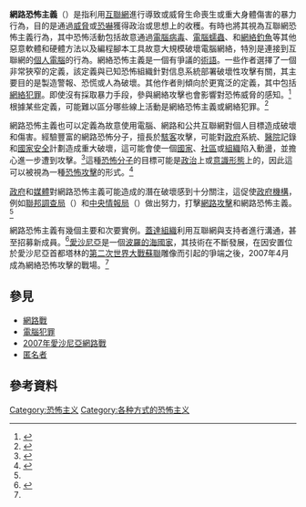{{translating|[[:en:Cyberterrorism|:en:Cyberterrorism]]||tpercent=|time=2020-11-22UTC15:32:28}}
{{Request translation|en|}}

'''網路恐怖主義'''（{{lang-en|cyberterrorism}}）是指利用[[互聯網|互聯網]]進行導致或威脅生命喪生或重大身體傷害的暴力行為，目的是通過[[威脅|威脅]]或[[恐嚇|恐嚇]]獲得政治或思想上的收穫。有時也將其視為互聯網恐怖主義行為，其中恐怖活動包括故意通過[[電腦病毒|電腦病毒]]、[[電腦蠕蟲|電腦蠕蟲]]、和[[網絡釣魚|網絡釣魚]]等其他惡意軟體和硬體方法以及編程腳本工具故意大規模破壞電腦網絡，特別是連接到互聯網的[[個人電腦|個人電腦]]的行為。網絡恐怖主義是一個有爭議的[[術語|術語]]。一些作者選擇了一個非常狹窄的定義，該定義與已知恐怖組織針對信息系統部署破壞性攻擊有關，其主要目的是製造警報、恐慌或人為破壞。其他作者則傾向於更寬泛的定義，其中包括[[網絡犯罪|網絡犯罪]]。即使沒有採取暴力手段，參與網絡攻擊也會影響對恐怖威脅的感知。<ref>{{Cite journal|last1=Canetti|first1=Daphna|last2=Gross|first2=Michael|last3=Waismel-Manor|first3=Israel|last4=Levanon|first4=Asaf|last5=Cohen|first5=Hagit|date=2017-02-01|title=How Cyberattacks Terrorize: Cortisol and Personal Insecurity Jump in the Wake of Cyberattacks|journal=Cyberpsychology, Behavior, and Social Networking|language=en|volume=20|issue=2|pages=72–77|doi=10.1089/cyber.2016.0338|pmid=28121462}}</ref>根據某些定義，可能難以區分哪些線上活動是網絡恐怖主義或網絡犯罪。<ref name="Cyberterrorism">{{cite book|last1=Hower|first1=Sara|last2=Uradnik|first2=Kathleen|title=Cyberterrorism|date=2011|publisher=Greenwood|location=Santa Barbara, CA|pages=140–149|edition=1st|url=https://books.google.com/books?id=uarFTBpg11wC|isbn=9780313343131|access-date=2020-11-22|archive-date=2021-10-21|archive-url=https://web.archive.org/web/20211021071248/https://books.google.com/books?id=uarFTBpg11wC|dead-url=no}}</ref>

網路恐怖主義也可以定義為故意使用電腦、網路和公共互聯網對個人目標造成破壞和傷害。經驗豐富的網路恐怖分子，擅長於[[駭客|駭客]]攻擊，可能對[[政府|政府]]系統、[[醫院|醫院]]記錄和[[國家安全|國家安全]]計劃造成重大破壞，這可能會使一個[[國家|國家]]、[[社區|社區]]或[[組織|組織]]陷入動盪，並擔心進一步遭到攻擊。<ref name="books.google.com">{{cite book|last1=Laqueur|first1=Walter|last2=C.|first2=Smith|last3=Spector|first3=Michael|title=Cyberterrorism|date=2002|publisher=Facts on File|pages=52–53|url=https://books.google.com/books?id=H7fT0BQxwDsC&pg=PA49|isbn=9781438110196|access-date=2020-11-22|archive-date=2021-03-08|archive-url=https://web.archive.org/web/20210308034009/https://books.google.com/books?id=H7fT0BQxwDsC&pg=PA49|dead-url=no}}</ref>這種[[恐怖分子|恐怖分子]]的目標可能是[[政治|政治]]上或[[意識形態|意識形態]]上的，​​因此這可以被視為一種[[恐怖攻擊|恐怖攻擊]]的形式。<ref>{{cite journal|title=India Quarterly : a Journal of International Affairs|publisher=Indian Council of World Affairs|date=1986|volume=42–43|page=122|quote=The difficulty of defining terrorism has led to the cliche that one man's terrorist is another man's freedom fighter}}</ref>

[[政府|政府]]和[[媒體|媒體]]對網路恐怖主義可能造成的潛在破壞感到十分關注，這促使[[政府機構|政府機構]]，例如[[聯邦調查局|聯邦調查局]]（{{lang|en|FBI}}）和[[中央情報局|中央情報局]]（{{lang|en|CIA}}）做出努力，打擊[[網路攻擊|網路攻擊]]和網路恐怖主義。<ref name="books.google.com"/>

網路恐怖主義有幾個主要和次要實例。[[蓋達組織|蓋達組織]]利用互聯網與支持者進行溝通，甚至招募新成員。<ref>{{cite journal|last1=Worth|first1=Robert|title=Terror on the Internet: The New Arena, The New Challenges|journal=New York Times Book Review|date=2016-06-25|page=21|url=https://www.nytimes.com/2006/06/25/books/review/25worth.html|accessdate=2016-12-05|archive-date=2019-12-26|archive-url=https://web.archive.org/web/20191226211033/https://www.nytimes.com/2006/06/25/books/review/25worth.html|dead-url=no}}</ref>[[愛沙尼亞|愛沙尼亞]]是一個[[波羅的海國家|波羅的海國家]]，其技術在不斷發展，在因安置位於愛沙尼亞首都塔林的[[第二次世界大戰|第二次世界大戰]][[蘇聯|蘇聯]]雕像而引起的爭端之後，2007年4月成為網絡恐怖攻擊的戰場。<ref name="Cyberterrorism"/>

==參見==
*[[網路戰|網路戰]]
*[[電腦犯罪|電腦犯罪]]
*[[2007年愛沙尼亞網路戰|2007年愛沙尼亞網路戰]]
*[[匿名者|匿名者]]

==參考資料==
{{Reflist|30em}}

[[Category:恐怖主义|Category:恐怖主义]]
[[Category:各种方式的恐怖主义|Category:各种方式的恐怖主义]]